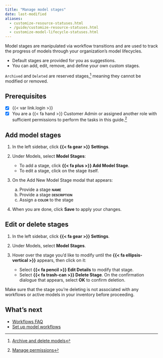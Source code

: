 ```yaml
---
title: "Manage model stages"
date: last-modified
aliases:
  - customize-resource-statuses.html
  - /guide/customize-resource-statuses.html
  - customize-model-lifecycle-statuses.html
---
```


Model stages are manipulated via workflow transitions and are used to track the progress of models through your organization's model lifecycles.

- Default stages are provided for you as suggestions.
- You can add, edit, remove, and define your own custom stages.

::: {.callout}
`Archived` and `Deleted` are [reserved]{.bubble} stages,[^1] meaning they cannot be modified or removed.
:::

::: {.attn}

## Prerequisites

- [x] {{< var link.login >}}
- [x] You are a [{{< fa hand >}} Customer Admin]{.bubble} or assigned another role with sufficient permissions to perform the tasks in this guide.[^2] 

:::

## Add model stages

1. In the left sidebar, click **{{< fa gear >}} Settings**.

2. Under Models, select **Model Stages**:

    - To add a stage, click **{{< fa plus >}} Add Model Stage**.
    - To edit a stage, click on the stage itself.

3. On the Add New Model Stage modal that appears:

    a. Provide a stage **[name]{.smallcaps}** 
    b. Provide a stage **[description]{.smallcaps}** 
    c. Assign a **[color]{.smallcaps}** to the stage

4. When you are done, click **Save** to apply your changes.

## Edit or delete stages

1. In the left sidebar, click **{{< fa gear >}} Settings**.

2. Under Models, select **Model Stages**.

3. Hover over the stage you'd like to modify until the **{{< fa ellipsis-vertical >}}** appears, then click on it:

    - Select **{{< fa pencil >}} Edit Details** to modify that stage.
    - Select **{{< fa trash-can >}} Delete Stage**. On the confirmation dialogue that appears, select **OK** to confirm deletion.

::: {.callout-important title="Deleting stages already in use will cause your workflows to no longer function correctly."}
Make sure that the stage you're deleting is not associated with any workflows or active models in your inventory before proceeding. 
:::

## What's next

- [Workflows FAQ](/faq/faq-workflows.qmd)
- [Set up model workflows](configure-custom-workflows.qmd)


<!-- FOOTNOTES -->

[^1]: [Archive and delete models](/guide/model-inventory/archive-delete-models.qmd)

[^2]: [Manage permissions](/guide/configuration/manage-permissions.qmd)

